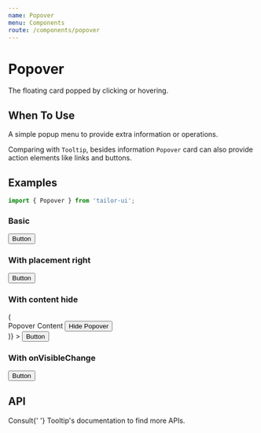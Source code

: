 ```yaml
---
name: Popover
menu: Components
route: /components/popover
---
```



# Popover

The floating card popped by clicking or hovering.

## When To Use

A simple popup menu to provide extra information or operations.

Comparing with `Tooltip`, besides information `Popover` card can also provide action elements like links and buttons.

## Examples

```js
import { Popover } from 'tailor-ui';
```

### Basic

<Playground>
  <Popover title="Popover Title" content="Popover Content">
    <Button>Button</Button>
  </Popover>
</Playground>

### With placement right

<Playground>
  <Popover placement="right" title="Popover Title" content="Popover Content">
    <Button>Button</Button>
  </Popover>
</Playground>

### With content hide

<Playground>
  <Popover
    placement="right"
    title="Title"
    content={hide => (
      <div>
        Popover Content
        <Button size="sm" onClick={hide}>
          Hide Popover
        </Button>
      </div>
    )}
  >
    <Button>Button</Button>
  </Popover>
</Playground>

### With onVisibleChange

<Playground>
  <Popover
    placement="right"
    title="Title"
    content="Popover content"
    onVisibleChange={console.log}
  >
    <Button>Button</Button>
  </Popover>
</Playground>

## API

<PropsTable of={Popover} />

<div>
  Consult{' '}
  <Link to="/components/tooltip#properties">Tooltip's documentation</Link> to
  find more APIs.
</div>
